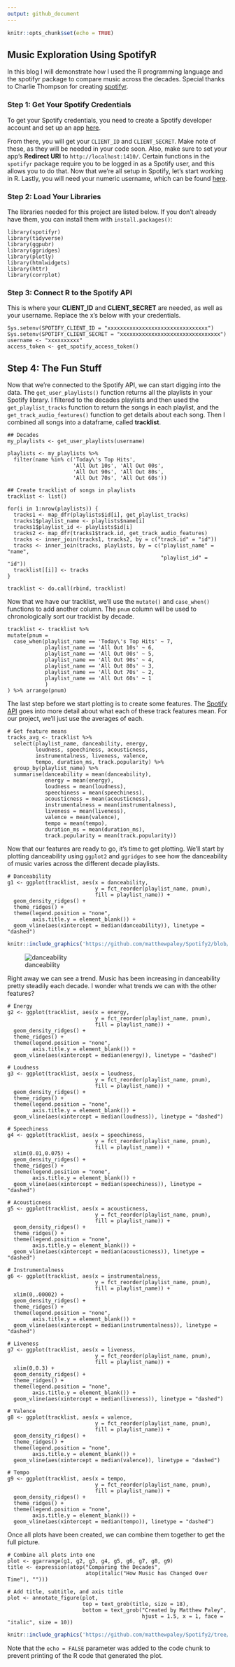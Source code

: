 ```yaml
---
output: github_document
---
```


```r
knitr::opts_chunk$set(echo = TRUE)
```

## Music Exploration Using SpotifyR

In this blog I will demonstrate how I used the R programming language and the spotifyr package to compare music across the decades. Special thanks to Charlie Thompson for creating [spotifyr](https://www.rcharlie.com/spotifyr/).

### Step 1: Get Your Spotify Credentials

To get your Spotify credentials, you need to create a Spotify developer account and set up an app [here](https://developer.spotify.com/my-applications/#!/applications).

From there, you will get your `CLIENT_ID` and `CLIENT_SECRET`. Make note of these, as they will be needed in your code soon. Also, make sure to set your app's **Redirect URI** to `http://localhost:1410/`. Certain functions in the `spotifyr` package require you to be logged in as a Spotify user, and this allows you to do that. Now that we're all setup in Spotify, let's start working in R. Lastly, you will need your numeric username, which can be found [here](https://www.spotify.com/us/account/overview/).

### Step 2: Load Your Libraries
The libraries needed for this project are listed below. If you don't already have them, you can install them with `install.packages()`:

```
library(spotifyr)
library(tidyverse)
library(ggpubr)
library(ggridges)
library(plotly)
library(htmlwidgets)
library(httr)
library(corrplot)
```

### Step 3: Connect R to the Spotify API

This is where your **CLIENT_ID** and **CLIENT_SECRET** are needed, as well as your username. Replace the x's below with your credentials.

```
Sys.setenv(SPOTIFY_CLIENT_ID = "xxxxxxxxxxxxxxxxxxxxxxxxxxxxxxxx")
Sys.setenv(SPOTIFY_CLIENT_SECRET = "xxxxxxxxxxxxxxxxxxxxxxxxxxxxxxxx")
username <- "xxxxxxxxxx"
access_token <- get_spotify_access_token()
```

## Step 4: The Fun Stuff

Now that we're connected to the Spotify API, we can start digging into the data. The `get_user_playlists()` function returns all the playlists in your Spotify library. I filtered to the decades playlists and then used the `get_playlist_tracks` function to return the songs in each playlist, and the `get_track_audio_features()` function to get details about each song. Then I combined all songs into a dataframe, called **tracklist**.

```
## Decades
my_playlists <- get_user_playlists(username)

playlists <- my_playlists %>%
  filter(name %in% c('Today\'s Top Hits',
                     'All Out 10s', 'All Out 00s',
                     'All Out 90s', 'All Out 80s',
                     'All Out 70s', 'All Out 60s'))

## Create tracklist of songs in playlists
tracklist <- list()

for(i in 1:nrow(playlists)) {
  tracks1 <- map_dfr(playlists$id[i], get_playlist_tracks)
  tracks1$playlist_name <- playlists$name[i]
  tracks1$playlist_id <- playlists$id[i]
  tracks2 <- map_dfr(tracks1$track.id, get_track_audio_features)
  tracks <- inner_join(tracks1, tracks2, by = c("track.id" = "id"))
  tracks <- inner_join(tracks, playlists, by = c("playlist_name" = "name",
                                                 "playlist_id" = "id"))
  tracklist[[i]] <- tracks
}

tracklist <- do.call(rbind, tracklist)
```

Now that we have our tracklist, we'll use the `mutate()` and `case_when()` functions to add another column. The `pnum` column will be used to chronologically sort our tracklist by decade.

```
tracklist <- tracklist %>% 
mutate(pnum = 
  case_when(playlist_name == 'Today\'s Top Hits' ~ 7,
            playlist_name == 'All Out 10s' ~ 6,
            playlist_name == 'All Out 00s' ~ 5,
            playlist_name == 'All Out 90s' ~ 4,
            playlist_name == 'All Out 80s' ~ 3,
            playlist_name == 'All Out 70s' ~ 2, 
            playlist_name == 'All Out 60s' ~ 1
            )
) %>% arrange(pnum)
```

The last step before we start plotting is to create some features. The [Spotify API](https://developer.spotify.com/documentation/web-api/reference/tracks/get-audio-features/) goes into more detail about what each of these track features mean. For our project, we'll just use the averages of each.
```
# Get feature means
tracks_avg <- tracklist %>%
  select(playlist_name, danceability, energy, 
         loudness, speechiness, acousticness,
         instrumentalness, liveness, valence, 
         tempo, duration_ms, track.popularity) %>%
  group_by(playlist_name) %>%
  summarise(danceability = mean(danceability),
            energy = mean(energy),
            loudness = mean(loudness),
            speechiness = mean(speechiness),
            acousticness = mean(acousticness),
            instrumentalness = mean(instrumentalness),
            liveness = mean(liveness),
            valence = mean(valence),
            tempo = mean(tempo),
            duration_ms = mean(duration_ms),
            track.popularity = mean(track.popularity)) 
```
Now that our features are ready to go, it's time to get plotting. We'll start by plotting danceability using `ggplot2` and `ggridges` to see how the danceability of music varies across the different decade playlists.

```
# Danceability
g1 <- ggplot(tracklist, aes(x = danceability, 
                            y = fct_reorder(playlist_name, pnum), 
                            fill = playlist_name)) + 
  geom_density_ridges() +
  theme_ridges() +
  theme(legend.position = "none",
        axis.title.y = element_blank()) +
  geom_vline(aes(xintercept = median(danceability)), linetype = "dashed")
```

```r
knitr::include_graphics('https://github.com/matthewpaley/Spotify2/blob/master/images/danceability.png')
```

![danceability](https://github.com/matthewpaley/Spotify2/blob/master/images/danceability.png)

Right away we can see a trend. Music has been increasing in danceability pretty steadily each decade. I wonder what trends we can with the other features? 

```
# Energy
g2 <- ggplot(tracklist, aes(x = energy, 
                            y = fct_reorder(playlist_name, pnum), 
                            fill = playlist_name)) + 
  geom_density_ridges() +
  theme_ridges() +
  theme(legend.position = "none",
        axis.title.y = element_blank()) +
  geom_vline(aes(xintercept = median(energy)), linetype = "dashed")

# Loudness
g3 <- ggplot(tracklist, aes(x = loudness, 
                            y = fct_reorder(playlist_name, pnum), 
                            fill = playlist_name)) + 
  geom_density_ridges() +
  theme_ridges() +
  theme(legend.position = "none",
        axis.title.y = element_blank()) +
  geom_vline(aes(xintercept = median(loudness)), linetype = "dashed")

# Speechiness
g4 <- ggplot(tracklist, aes(x = speechiness, 
                            y = fct_reorder(playlist_name, pnum), 
                            fill = playlist_name)) + 
  xlim(0.01,0.075) +
  geom_density_ridges() +
  theme_ridges() +
  theme(legend.position = "none",
        axis.title.y = element_blank()) +
  geom_vline(aes(xintercept = median(speechiness)), linetype = "dashed")

# Acousticness
g5 <- ggplot(tracklist, aes(x = acousticness, 
                            y = fct_reorder(playlist_name, pnum), 
                            fill = playlist_name)) + 
  geom_density_ridges() +
  theme_ridges() +
  theme(legend.position = "none",
        axis.title.y = element_blank()) +
  geom_vline(aes(xintercept = median(acousticness)), linetype = "dashed")

# Instrumentalness
g6 <- ggplot(tracklist, aes(x = instrumentalness, 
                            y = fct_reorder(playlist_name, pnum), 
                            fill = playlist_name)) + 
  xlim(0,.00002) +
  geom_density_ridges() +
  theme_ridges() +
  theme(legend.position = "none",
        axis.title.y = element_blank()) +
  geom_vline(aes(xintercept = median(instrumentalness)), linetype = "dashed")

# Liveness
g7 <- ggplot(tracklist, aes(x = liveness, 
                            y = fct_reorder(playlist_name, pnum), 
                            fill = playlist_name)) + 
  xlim(0,0.3) +
  geom_density_ridges() +
  theme_ridges() +
  theme(legend.position = "none",
        axis.title.y = element_blank()) +
  geom_vline(aes(xintercept = median(liveness)), linetype = "dashed")

# Valence
g8 <- ggplot(tracklist, aes(x = valence, 
                            y = fct_reorder(playlist_name, pnum), 
                            fill = playlist_name)) + 
  geom_density_ridges() +
  theme_ridges() +
  theme(legend.position = "none",
        axis.title.y = element_blank()) +
  geom_vline(aes(xintercept = median(valence)), linetype = "dashed")

# Tempo
g9 <- ggplot(tracklist, aes(x = tempo, 
                            y = fct_reorder(playlist_name, pnum), 
                            fill = playlist_name)) + 
  geom_density_ridges() +
  theme_ridges() +
  theme(legend.position = "none",
        axis.title.y = element_blank()) +
  geom_vline(aes(xintercept = median(tempo)), linetype = "dashed")
```

Once all plots have been created, we can combine them together to get the full picture.

```
# Combine all plots into one
plot <- ggarrange(g1, g2, g3, g4, g5, g6, g7, g8, g9) 
title <- expression(atop("Comparing the Decades", 
                         atop(italic("How Music has Changed Over Time"), "")))

# Add title, subtitle, and axis title
plot <- annotate_figure(plot,
                        top = text_grob(title, size = 18),
                        bottom = text_grob("Created by Matthew Paley",
                                           hjust = 1.5, x = 1, face = "italic", size = 10))
```

```r
knitr::include_graphics('https://github.com/matthewpaley/Spotify2/tree/master/images/all_features.png')
```
Note that the `echo = FALSE` parameter was added to the code chunk to prevent printing of the R code that generated the plot.
